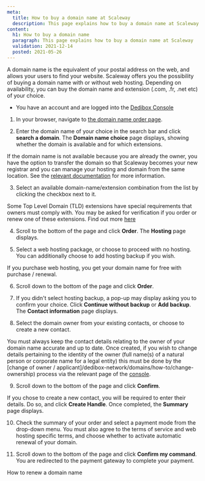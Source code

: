 ```yaml
---
meta:
  title: How to buy a domain name at Scaleway
  description: This page explains how to buy a domain name at Scaleway
content:
  h1: How to buy a domain name
  paragraph: This page explains how to buy a domain name at Scaleway
  validation: 2021-12-14
  posted: 2021-05-26
---
```


A domain name is the equivalent of your postal address on the web, and allows your users to find your website. Scaleway offers you the possibility of buying a domain name with or without web hosting. Depending on availability, you can buy the domain name and extension (.com, .fr, .net etc) of your choice.

<Message type="requirement">

  - You have an account and are logged into the [Dedibox Console](https://console.online.net) 

</Message>

1. In your browser, navigate to [the domain name order page](https://www.scaleway.com/en/domain/).

  <Lightbox src="scaleway-order-domain.webp" alt="" />

2. Enter the domain name of your choice in the search bar and click **search a domain**. The **Domain name choice** page displays, showing whether the domain is available and for which extensions.

  <Message type="tip">

  If the domain name is not available because you are already the owner, you have the option to transfer the domain so that Scaleway becomes your new registrar and you can manage your hosting and domain from the same location. See the [relevant documentation](/dedibox-network/domains/how-to/transfer-domain) for more information.

  </Message>

3. Select an available domain-name/extension combination from the list by clicking the checkbox next to it.

  <Message type="note">

  Some Top Level Domain (TLD) extensions have special requirements that owners must comply with. You may be asked for verification if you order or renew one of these extensions. Find out more [here](/dedibox-network/domains/concepts/#tld-specifications-at-scaleway)

  </Message>

4. Scroll to the bottom of the page and click **Order**. The **Hosting** page displays.

5. Select a web hosting package, or choose to proceed with no hosting. You can additionally choose to add hosting backup if you wish.

  <Message type="note">

  If you purchase web hosting, you get your domain name for free with purchase / renewal.

  </Message>

6. Scroll down to the bottom of the page and click **Order**.

7. If you didn't select hosting backup, a pop-up may display asking you to confirm your choice. Click **Continue without backup** or **Add backup**. The **Contact information** page displays.

8. Select the domain owner from your existing contacts, or choose to create a new contact.

  <Lightbox src="scaleway-order-domain-contact.webp" alt="" />

  <Message type = "important">

  You must always keep the contact details relating to the owner of your domain name accurate and up to date. Once created, if you wish to change details pertaining to the identity of the owner (full name(s) of a natural person or corporate name for a legal entity) this must be done by the [change of owner / applicant]/dedibox-network/domains/how-to/change-ownership) process via the relevant page of the [console](https://console.online.net/fr/domain/trade).

  </Message>

9. Scroll down to the bottom of the page and click **Confirm**.

  If you chose to create a new contact, you will be required to enter their details. Do so, and click **Create Handle**. Once completed, the **Summary** page displays.

10. Check the summary of your order and select a payment mode from the drop-down menu. You must also agree to the terms of service and web hosting specific terms, and choose whether to activate automatic renewal of your domain.

  <Lightbox src="scaleway-order-domain-summary.webp" alt="" />

11. Scroll down to the bottom of the page and click **Confirm my command**. You are redirected to the payment gateway to complete your payment.

<Navigation title="See Also">
  <NextButton to="/dedibox-network/domains/how-to/renew-domain/">How to renew a domain name</NextButton>
</Navigation>

